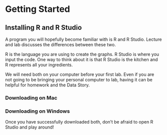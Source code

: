 # Getting Started {-}

## Installing R and R Studio

A program you will hopefully become familiar with is R and R Studio. Lecture and lab discusses the differences between these two.

R is the language you are using to create the graphs. R Studio is where you input the code. One way to think about it is that R Studio is the kitchen and R represents all your ingredients.

We will need both on your computer before your first lab. Even if you are not going to be bringing your personal computer to lab, having it can be helpful for homework and the Data Story.

### Downloading on Mac




### Downloading on Windows


Once you have successfully downloaded both, don't be afraid to open R Studio and play around!

